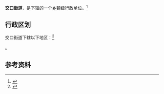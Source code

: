 {{中国乡级行政区|14/11/02/006/000}}

'''交口街道'''，是{{PRC admin/fullname|14/11/02/006/000|3}}下辖的一个[[乡镇|乡镇]]级行政单位。<ref>{{PRC admin/ref sgc|{{PRC admin/parent|14/11/02/006/000}}}}</ref>

== 行政区划 ==

交口街道下辖以下地区：<ref>{{PRC admin/ref sgc|14/11/02/006/000}}</ref>

{{PRC admin/children|14/11/02/006/000}}。

== 参考资料 ==

{{reflist}}

{{行政区划小作品}}
{{PRC admin/navcat|14/11/02/006/000}}